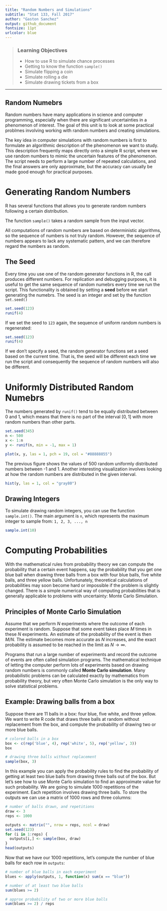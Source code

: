 ```yaml
---
title: "Random Numbers and Simulations"
subtitle: "Stat 133, Fall 2017"
author: "Gaston Sanchez"
output: github_document
fontsize: 11pt
urlcolor: blue
---
```


> ### Learning Objectives
>
> - How to use R to simulate chance processes
> - Getting to know the function `sample()`
> - Simulate flipping a coin
> - Simulate rolling a die
> - Simulate drawing tickets from a box

------

## Random Numebrs

Random numbers have many applications in science and computer programming,
especially when there are significant uncertainties in a phenomenon of interest.
The goal of this unit is to look at some practical problmes involving working
with random numbers and creating simulations.

The key idea in computer simulations with random numbers is first to formulate
an algorithmic description of the phenomenon we want to study. This description
frequently maps directly onto a simple R script, where we use random numbers to
mimic the uncertain features of the phenomenon. The script needs to perform a
large number of repeated calculations, and the final answers are only 
approximate, but the accuracy can usually be made good enough for practical
purposes.


# Generating Random Numbers

R has several functions that allows you to generate random numbers following
a certain distribution.

The function `sample()` takes a random sample from the input vector.

All computations of random numbers are based on deterministic algorithms, so 
the sequence of numbers is not truly random. However, the sequence of numbers
appears to lack any systematic pattern, and we can therefore regard the 
numbers as random.


## The Seed

Every time you use one of the random generator functions in R, the call 
produces different numbers. For replication and debugging purposes, it is 
useful to get the same sequence of random numebrs every time we run the script.
This functionality is obtained by setting a __seed__ before we start generating
the numebrs. The seed is an integer and set by the function `set.seed()`
```r
set.seed(123)
runif(4)
```

If we set the seed to `123` again, the sequence of uniform random numbers is
regenerated:
```r
set.seed(123)
runif(4)
```

If we don't specify a seed, the random generator functions set a seed based
on the current time. That is, the seed will be different each time we run the 
script and consequently the sequence of random numbers will also be different.


# Uniformly Distributed Random Numebrs

The numbers generated by `runif()` tend to be equally distributed between 0
and 1, which means that there is no part of the interval $[0, 1]$ with more
random numbers than other parts.
```r
set.seed(345)
n <- 500
x <- 1:n
y <- runif(n, min = -1, max = 1)

plot(x, y, las = 1, pch = 19, col = "#88888855")
```

The previous figure shows the values of 500 random uniformly distributed 
numbers between -1 and 1. Another interesting visualization involves looking
at how the random numbers are distributed in the given interval.

```r
hist(y, las = 1, col = "gray80")
```


## Drawing Integers

To simulate drawing random integers, you can use the function `sample.int()`.
The main argument is `n`, which represents the maximum integer to sample
from: `1, 2, 3, ..., n`
```r
sample.int(10)
```


# Computing Probabilities

With the mathematical rules from probability theory we can compute the 
probability that a certain event happens, say the probability that you get one
blue ball when drawing three balls from a box with four blue balls, five
white balls, and three yellow balls. Unfortunately, theoretical calculations 
of probabilities may soon become hard or impossible if the problem is slightly
changed. There is a simple numerical way of computing probabilities that is
generally applicable to problems with uncertainty: Monte Carlo Simulation.


## Principles of Monte Carlo Simulation

Assume that we perform $N$ experiments where the outcome of each experiment
is random. Suppose that some event takes place $M$ times in these $N$
experiments. An estimate of the probability of the event is then $M/N$. The
estimate becomes more accurate as $N$ increases, and the exact probability is
assumed to be reached in the limit as $N \rightarrow \infty$.

Programs that run a large number of experiments and record the outcome of 
events are often called simulation programs. The mathematical technique of
letting the computer perform lots of experiments based on drawing random
numbers is commonly called __Monte Carlo simulation__. Many probabilistic
problems can be calculated exactly by mathematics from probability theory, 
but very often Monte Carlo simulation is the only way to solve statistical
problems.


## Example: Drawing balls from a box

Suppose there are 11 balls in a box: four blue, five white, and three yellow.
We want to write R code that draws three balls at random without replacement
from the box, and compute the probability of drawing two or more blue balls.
```r
# colored balls in a box
box <- c(rep('blue', 4), rep('white', 5), rep('yellow', 3))
box

# drawing three balls without replacement
sample(box, 3)
```

In this example you can apply the probability rules to find the probability of
getting at least two blue balls from drawing three balls out of the box. But
let's see how to use Monte Carlo simulation to find an approximate value for
such probability. We are going to simulate 1000 repetitions of the experiment.
Each repetition involves drawing three balls. To store the outputs we can use
a matrix of 1000 rows and three columns:
```r
# number of balls drawn, and repetitions
draw <- 3
reps <- 1000

outputs <- matrix("", nrow = reps, ncol = draw)
set.seed(123)
for (i in 1:reps) {
  outputs[i,] <- sample(box, draw)
}
head(outputs)
```

Now that we have our 1000 repetitions, let's compute the number of blue balls
for each row in `outputs`:
```r
# number of blue balls in each experiment
blues <- apply(outputs, 1, function(x) sum(x == "blue"))

# number of at least two blue balls
sum(blues >= 2)

# approx probability of two or more blue balls
sum(blues >= 2) / reps
```
